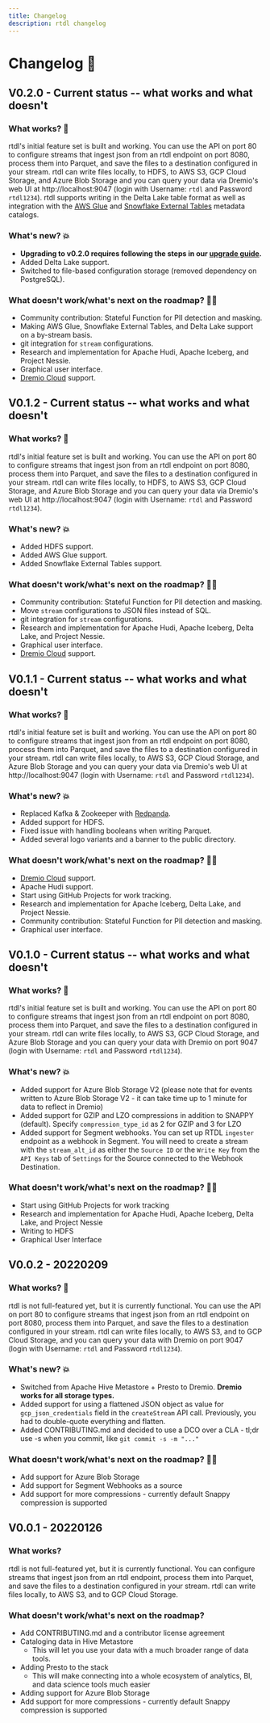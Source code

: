 ```yaml
---
title: Changelog
description: rtdl changelog
---
```


# Changelog 📝

## V0.2.0 - Current status -- what works and what doesn't

### What works? 🚀
rtdl's initial feature set is built and working. You can use the API on port 80 to 
configure streams that ingest json from an rtdl endpoint on port 8080, process them into Parquet, 
and save the files to a destination configured in your stream. rtdl can write files locally, to 
HDFS, to AWS S3, GCP Cloud Storage, and Azure Blob Storage and you can query your data via Dremio's 
web UI at http://localhost:9047 (login with Username: `rtdl` and Password `rtdl1234`). rtdl supports 
writing in the Delta Lake table format as well as integration with the [AWS Glue](https://aws.amazon.com/glue/) 
and [Snowflake External Tables](https://docs.snowflake.com/en/user-guide/tables-external-intro.html) 
metadata catalogs.

### What's new? 💥
  * **Upgrading to v0.2.0 requires following the steps in our [upgrade guide](https://rtdl.io/docs/setting-up/upgrade-guides/upgradeguidev020).**
  * Added Delta Lake support.
  * Switched to file-based configuration storage (removed dependency on PostgreSQL).

### What doesn't work/what's next on the roadmap? 🚴🏼  
  * Community contribution: Stateful Function for PII detection and masking.
  * Making AWS Glue, Snowflake External Tables, and Delta Lake support on a by-stream basis.
  * git integration for `stream` configurations.
  * Research and implementation for Apache Hudi, Apache Iceberg, and Project Nessie.
  * Graphical user interface.
  * [Dremio Cloud](https://www.dremio.com/platform/cloud/) support.


## V0.1.2 - Current status -- what works and what doesn't

### What works? 🚀
rtdl's initial feature set is built and working. You can use the API on port 80 to 
configure streams that ingest json from an rtdl endpoint on port 8080, process them into Parquet, 
and save the files to a destination configured in your stream. rtdl can write files locally, to 
HDFS, to AWS S3, GCP Cloud Storage, and Azure Blob Storage and you can query your data via Dremio's 
web UI at http://localhost:9047 (login with Username: `rtdl` and Password `rtdl1234`).

### What's new? 💥
  * Added HDFS support.
  * Added AWS Glue support.
  * Added Snowflake External Tables support.

### What doesn't work/what's next on the roadmap? 🚴🏼  
  * Community contribution: Stateful Function for PII detection and masking.
  * Move `stream` configurations to JSON files instead of SQL.
  * git integration for `stream` configurations.
  * Research and implementation for Apache Hudi, Apache Iceberg, Delta Lake, and Project Nessie.
  * Graphical user interface.
  * [Dremio Cloud](https://www.dremio.com/platform/cloud/) support.


## V0.1.1 - Current status -- what works and what doesn't

### What works? 🚀
rtdl's initial feature set is built and working. You can use the API on port 80 to 
configure streams that ingest json from an rtdl endpoint on port 8080, process them into Parquet, 
and save the files to a destination configured in your stream. rtdl can write files locally, to 
AWS S3, GCP Cloud Storage, and Azure Blob Storage and you can query your data via Dremio's web UI
at http://localhost:9047 (login with Username: `rtdl` and Password `rtdl1234`).

### What's new? 💥
  * Replaced Kafka & Zookeeper with [Redpanda](https://github.com/redpanda-data/redpanda).
  * Added support for HDFS.
  * Fixed issue with handling booleans when writing Parquet.
  * Added several logo variants and a banner to the public directory.

### What doesn't work/what's next on the roadmap? 🚴🏼  
  * [Dremio Cloud](https://www.dremio.com/platform/cloud/) support.
  * Apache Hudi support.
  * Start using GitHub Projects for work tracking.
  * Research and implementation for Apache Iceberg, Delta Lake, and Project Nessie.
  * Community contribution: Stateful Function for PII detection and masking.
  * Graphical user interface.


## V0.1.0 - Current status -- what works and what doesn't

### What works? 🚀
rtdl's initial feature set is built and working. You can use the API on port 80 to 
configure streams that ingest json from an rtdl endpoint on port 8080, process them into Parquet, 
and save the files to a destination configured in your stream. rtdl can write files locally, to 
AWS S3, GCP Cloud Storage, and Azure Blob Storage and you can query your data with Dremio on port 
9047 (login with Username: `rtdl` and Password `rtdl1234`).

### What's new? 💥
  * Added support for Azure Blob Storage V2 (please note that for events written to Azure Blob Storage
    V2 - it can take time up to 1 minute for data to reflect in Dremio)
  * Added support for GZIP and LZO compressions in addition to SNAPPY (default). Specify 
    `compression_type_id` as 2 for GZIP and 3 for LZO
  * Added support for Segment webhooks. You can set up RTDL `ingester` endpoint as a webhook in Segment. 
    You will need to create a stream with the `stream_alt_id` as either the `Source ID` or the 
    `Write Key` from the `API Keys` tab of `Settings` for the Source connected to the Webhook 
    Destination.

### What doesn't work/what's next on the roadmap? 🚴🏼  
  * Start using GitHub Projects for work tracking
  * Research and implementation for Apache Hudi, Apache Iceberg, Delta Lake, and Project Nessie
  * Writing to HDFS
  * Graphical User Interface


## V0.0.2 - 20220209

### What works? 🚀
rtdl is not full-featured yet, but it is currently functional. You can use the API on port 80 to 
configure streams that ingest json from an rtdl endpoint on port 8080, process them into Parquet, 
and save the files to a destination configured in your stream. rtdl can write files locally, to 
AWS S3, and to GCP Cloud Storage, and you can query your data with Dremio on port 9047 (login with 
Username: `rtdl` and Password `rtdl1234`).

### What's new? 💥
  * Switched from Apache Hive Metastore + Presto to Dremio. **Dremio works for all storage types.**
  * Added support for using a flattened JSON object as value for `gcp_json_credentials` field in the 
    `createStream` API call. Previously, you had to double-quote everything and flatten.
  * Added CONTRIBUTING.md and decided to use a DCO over a CLA - tl;dr use -s when you commit, like 
    `git commit -s -m "..."`

### What doesn't work/what's next on the roadmap? 🚴🏼
  * Add support for Azure Blob Storage
  * Add support for Segment Webhooks as a source
  * Add support for more compressions - currently default Snappy compression is supported


## V0.0.1 - 20220126

### What works?
rtdl is not full-featured yet, but it is currently functional. You can configure streams that 
ingest json from an rtdl endpoint, process them into Parquet, and save the files to a destination 
configured in your stream. rtdl can write files locally, to AWS S3, and to GCP Cloud Storage.

### What doesn't work/what's next on the roadmap?
  * Add CONTRIBUTING.md and a contributor license agreement
  * Cataloging data in Hive Metastore
    * This will let you use your data with a much broader range of data tools.
  * Adding Presto to the stack
    * This will make connecting into a whole ecosystem of analytics, BI, and data science tools 
    much easier
  * Adding support for Azure Blob Storage
  * Add support for more compressions - currently default Snappy compression is supported
